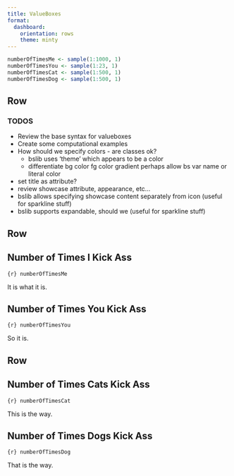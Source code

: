 ```yaml
---
title: ValueBoxes
format: 
  dashboard:
    orientation: rows
    theme: minty
---
```



```r
numberOfTimesMe <- sample(1:1000, 1)
numberOfTimesYou <- sample(1:23, 1)
numberOfTimesCat <- sample(1:500, 1)
numberOfTimesDog <- sample(1:500, 1)
```


Row
--------------------

:::{.callout-note}

### TODOS

- Review the base syntax for valueboxes
- Create some computational examples
- How should we specify colors - are classes ok?
    - bslib uses 'theme' which appears to be a color
    - differentiate 
        bg color
        fg color
        gradient
        perhaps allow bs var name or literal color
- set title as attribute?
- review showcase attribute, appearance, etc...
- bslib allows specifying showcase content separately from icon (useful for sparkline stuff)
- bslib supports expandable, should we (useful for sparkline stuff)

:::


Row {.flow}
--------------------


:::{.valuebox icon="hand-thumbs-up" showcase-position="bottom"}

## Number of Times I Kick Ass

`{r} numberOfTimesMe`

It is what it is.

:::

:::{.valuebox icon="hand-thumbs-down"}

## Number of Times You Kick Ass

`{r} numberOfTimesYou`

So it is.

:::



Row {.flow}
--------------------

:::{.valuebox icon="backpack-fill"}

## Number of Times Cats Kick Ass

`{r} numberOfTimesCat`

This is the way.

:::

:::{.valuebox icon="send-fill" showcase-position="top-right"}

## Number of Times Dogs Kick Ass

`{r} numberOfTimesDog`

That is the way.

:::